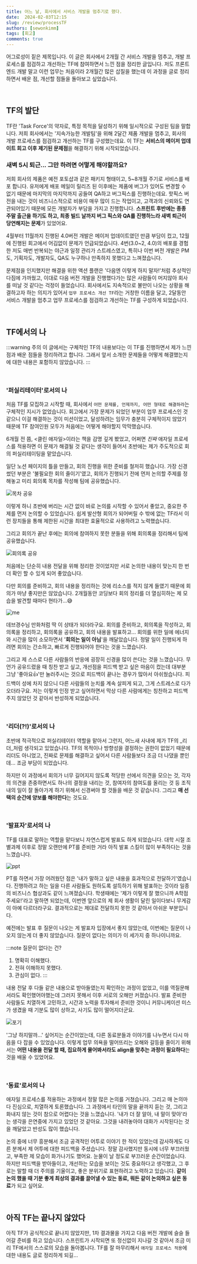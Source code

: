 ```yaml
---
title: 어느 날, 회사에서 서비스 개발을 멈추기로 했다.
date:  2024-02-03T12:15
slug: /review/processTF
authors: [sewonkimm]
tags: [회고]
comments: true
---
```




어그로성이 짙은 제목입니다. 이 글은 회사에서 2개월 간 서비스 개발을 멈추고, 개발 프로세스를 점검하고 개선하는 TF에 참여하면서 느낀 점을 정리한 글입니다. 저도 프론트엔드 개발 말고 이런 업무는 처음이라 2개월간 많은 삽질을 했는데 이 과정을 글로 정리하면서 배운 점, 개선할 점들을 돌아보고 싶었습니다.

<br />

## TF의 발단

TF란 'Task Force'의 약자로, 특정 목적을 달성하기 위해 일시적으로 구성된 팀을 말합니다. 저희 회사에서는 '지속가능한 개발팀'을 위해 2달간 제품 개발을 멈추고, 회사의 개발 프로세스를 점검하고 개선하는 TF를 구성했는데요. 이 TF는 **서비스의 메이저 업데이트 회고 이후 제기된 문제점**을 해결하기 위해 시작되었습니다.


### 새벽 5시 퇴근... 그만 하려면 어떻게 해야할까요?

저희 회사의 제품은 예전 포토샵과 같은 패키지 형태이고, 5~8개월 주기로 서비스를 배포 합니다. 유저에게 배포 메일이 릴리즈 된 이후에는 제품에 버그가 있어도 변경할 수 없기 때문에 마지막의 마지막까지 공들여 QA하고 버그픽스를 진행하는데요. 핫픽스 버전을 내는 것이 비즈니스적으로 비용이 매우 많이 드는 작업이고, 고객과의 신뢰와도 연관되어있기 때문에 모든 개발자가 부담을 가지고 진행합니다. **스프린트 후반에는 종종 주말 출근을 하기도 하고, 최종 빌드 날까지 버그 픽스와 QA를 진행하느라 새벽 퇴근이 당연해지는 문제**가 있었어요.

<!--truncate-->


4월부터 11월까지 진행된 4.0버전 개발은 메이저 업데이트였던 만큼 부담이 컸고, 12월에 진행된 회고에서 어김없이 문제가 언급되었습니다. 4번(3.0~2, 4.0)의 배포를 경험한 저도 매번 반복되는 야근과 일정 관리가 스트레스였고, 특히나 이번 버전 개발은 PM도, 기획자도, 개발자도, QA도 누구하나 만족하지 못했다고 느껴졌습니다.

문제점을 인지했지만 해결을 위한 액션 플랜은 '다음엔 이렇게 하지 말자!'처럼 추상적인 다짐에 가까웠고, 이대로 다음 버전 개발을 진행했다가는 많은 사람들이 머지않아 회사를 떠날 것 같다는 걱정이 들었습니다. 회사에서도 지속적으로 불만이 나오는 상황을 해결하고자 하는 의지가 있어서 `업무 프로세스 개선 TF`라는 거창한 이름을 달고, 2달동안 서비스 개발을 멈추고 업무 프로세스를 점검하고 개선하는 TF를 구성하게 되었습니다.

<br />

## TF에서의 나

:::warning 주의
이 글에서는 구체적인 TF의 내용보다는 이 TF를 진행하면서 제가 느낀 점과 배운 점들을 정리하려고 합니다. 그래서 앞서 소개한 문제들을 어떻게 해결했는지에 대한 내용은 포함하지 않았습니다.
:::

<br />

### '퍼실리테이터'로서의 나

처음 TF를 모집하고 시작할 때, 회사에서 `어떤 문제를, 언제까지, 어떤 형태로 해결하라`는 구체적인 지시가 없었습니다. 회고에서 가장 문제가 되었던 부분이 업무 프로세스인 것 같으니 이걸 해결하는 것이 미션이었고, 달성하려는 임무가 충분히 구체적이지 않았기 때문에 TF 참여인원 모두가 처음에는 어떻게 해야할지 막막했습니다.

<ImageLayout src={day1} description="일단 회의 시간을 잡고 모이긴 했는데 무슨 말을 해야할지 모를 때..." />

6개월 전 쯤, \<클린 애자일>이라는 책을 감명 깊게 봤었고, 어쩌면 _진짜_ 애자일 프로세스를 적용하면 이 문제가 해결될 것 같다는 생각이 들어서 초반에는 제가 주도적으로 회의 퍼실리테이팅을 맡았습니다.

일단 노션 페이지의 틀을 만들고, 회의 진행을 위한 준비를 철저히 했습니다. 가장 신경썼던 부분은 '불필요한 회의 줄이기'였고, 회의가 진행되기 전에 먼저 논의할 주제를 정해놓고 미리 회의록 목차를 작성해 팀에 공유했습니다.

![목차 공유](./indexMessage.png)

이렇게 하니 초반에 버리는 시간 없이 바로 논의를 시작할 수 있어서 좋았고, 중요한 주제를 먼저 논의할 수 있었습니다. 쉽게 발산형 회의가 되어버릴 수 밖에 없는 TF라서 이런 장치들을 통해 제한된 시간을 최대한 효율적으로 사용하려고 노력했습니다.

그리고 회의가 끝난 후에는 회의에 참여하지 못한 분들을 위해 회의록을 정리해서 팀에 공유했습니다.

![회의록 공유](./tldr.png)

처음에는 단순히 내용 전달을 위해 정리한 것이었지만 서로 논의한 내용이 맞는지 한 번 더 확인 할 수 있게 되어 좋았습니다.

다만 회의를 준비하고, 회의 내용을 정리하는 것에 리소스를 적지 않게 들였기 때문에 회의가 마냥 좋지만은 않았습니다. 2개월동안 코딩보다 회의 정리를 더 열심히하는 제 모습을 발견할 때마다 현타가...😅

![me](./devtoon.png)

데브경수님 만화처럼 딱 이 상태가 되더라구요. 회의를 준비하고, 회의록을 작성하고, 회의록을 정리하고, 회의록을 공유하고, 회의 내용을 발표하고... 회의를 위한 일에 에너지와 시간을 많이 소모하면서 '**회의는 일이 아님**'을 깨달았습니다. 정말 일이 진행되게 하려면 회의는 간소하고, 빠르게 진행되어야 한다는 것을 느꼈습니다.

그리고 제 스스로 다른 사람들의 반응에 굉장히 신경을 많이 쓴다는 것을 느꼈습니다. 무언가 공유드렸을 때 칭찬 받고 싶고, 개선점을 피드백 받고 싶은 마음이 컸는데 대부분 그냥 '좋아요👍'만 눌러주시는 것으로 피드백이 끝나는 경우가 많아서 아쉬웠습니다. 피드백이 성에 차지 않으니 다른 사람들의 눈치를 계속 살피게 되고, 그게 스트레스로 다가오더라구요. 저는 이렇게 인정 받고 싶어하면서 막상 다른 사람에게는 칭찬하고 피드백 주지 않았던 것 같아서 반성하게 되었습니다.

<br />

### '리더(?!)'로서의 나

초반에 적극적으로 퍼실리테이터 역할을 맡아서 그런지, 어느새 사내에 제가 TF의 _리더_처럼 생각되고 있었습니다. TF의 목적이나 방향성을 결정하는 권한이 없었기 때문에 리더도 아니었고, 진짜로 문제를 해결하고 싶어서 다른 사람들보다 조금 더 나댔을 뿐인데... 조금 부담이 되었습니다.

하지만 이 과정에서 회의가 너무 길어지지 않도록 적당한 선에서 의견을 모으는 것, 각자의 의견을 존중하면서도 하나의 결정을 내리는 것, 참여자의 참여도를 올리는 것 등 조직 내의 일이 잘 돌아가게 하기 위해서 신경써야 할 것들을 배운 것 같습니다. 그리고 **매 선택의 순간에 양보를 해야한다**는 것도요.

<br />

### '발표자'로서의 나

TF를 대표로 말하는 역할을 맡다보니 자연스럽게 발표도 하게 되었습니다. 대학 시절 조별과제 이후로 정말 오랜만에 PT를 준비한 거라 아직 발표 스킬이 많이 부족하다는 것을 느꼈습니다.

![ppt](./pt.png)
<ImageLayout src={주기자} description="PT는 너무 떨렸어요... 호덜덜" />


PT를 하면서 가장 어려웠던 점은 '내가 말하고 싶은 내용을 효과적으로 전달하기'였습니다. 진행하려고 하는 일을 다른 사람들도 원하도록 설득하기 위해 발표하는 것이라 일종의 비즈니스 협상과도 같이 느껴졌습니다. 학생때에는 '제가 이렇게 잘 했으니까 A학점 주세요!'라고 말하면 되었는데, 이번엔 앞으로의 제 회사 생활이 달린 일이다보니 무게감이 아예 다르더라구요. 결과적으로는 제대로 전달하지 못한 것 같아서 아쉬운 부분입니다.

예전에는 발표 후 질문이 나오는 게 발표자 입장에서 좋지 않았는데, 이번에는 질문이 나오지 않는게 더 좋지 않았습니다. 질문이 없다는 의미가 이 세가지 중 하나이니까요.

:::note 질문이 없다는 건?
1. 명확히 이해했다.
2. 전혀 이해하지 못했다.
3. 관심이 없다.
:::

내용 전달 후 다들 같은 내용으로 받아들였는지 확인하는 과정이 없었고, 이를 역질문해서라도 확인했어야했는데 그러지 못해서 이후 서로의 오해만 커졌습니다. 발표 준비한 사람들도 치열하게 고민하고, 시간과 노력을 투자해서 준비한 것이니 커뮤니케이션 미스가 생겼을 때 기분도 많이 상하고, 사기도 많이 떨어지더군요.

![포기](./quit.jpg)

'그냥 하지말까...' 싶어지는 순간이었는데, 다른 동료분들과 이야기를 나누면서 다시 마음을 다 잡을 수 있었습니다. 이렇게 업무 의욕을 떨어뜨리는 오해와 갈등을 줄이기 위해서는 **어떤 내용을 전달 할 때, 집요하게 물어봐서라도 align을 맞추는 과정이 필요하다**는 것을 배울 수 있었어요.

<br />

### '동료'로서의 나

애자일 프로세스를 적용하는 과정에서 정말 많은 논의를 거쳤습니다. 그리고 매 논의마다 진심으로, 치열하게 토론했습니다. 그 과정에서 타인의 말을 끝까지 듣는 것, 그리고 화내지 않는 것이 참으로 어렵다는 것을 느꼈습니다. '내가 더 잘 알아, 내 말이 맞아'라는 생각을 은연중에 가지고 있었던 것 같아요. 그것을 내려놓아야 대화가 시작된다는 것을 깨달았고 반성도 많이 했습니다.

논의 중에 너무 흥분해서 조금 공격적인 어투로 이야기 한 적이 있었는데 감사하게도 다른 분께서 제 어투에 대한 피드백을 주셨습니다. 정말 감사했지만 동시에 너무 부끄러웠고, 부족한 제 모습이 화가나기도 했어요. 눈물이 날 정도로 부끄러운 순간이었습니다. 하지만 피드백을 받아들이고, 개선하는 모습을 보이는 것도 중요하다고 생각했고, 그 후로는 말할 때 더 주의를 기울이고, 좋은 분위기로 표현하려고 노력하고 있습니다. **같이 논의 했을 때 기분 좋게 최상의 결과를 끌어낼 수 있는 동료, 뭐든 같이 논의하고 싶은 동료**가 되고 싶어요.

<br />

## 아직 TF는 끝나지 않았다

아직 TF가 공식적으로 끝나지 않았지만, 1차 결과물을 가지고 다음 버전 개발에 슬슬 들어갈 준비를 하고 있습니다. 스프린트가 시작되면 또 정신없이 지나갈 것 같아서 조금 미리 TF에서의 스스로의 모습을 돌아봅니다. TF를 잘 마무리해서 `애자일 프로세스 적용`에 대한 내용도 글로 정리하게 되길...
